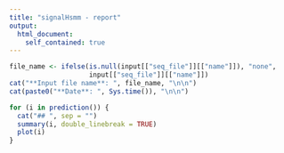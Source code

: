 ```yaml
---
title: "signalHsmm - report"
output:
  html_document:
    self_contained: true
---
```


<style>
img {
    max-width: none;

    /* other options:
    max-width: 200%;
    max-width: 700px;
    max-width: 9in;
    max-width: 25cm;
    etc
    */
}
</style>

```r
file_name <- ifelse(is.null(input[["seq_file"]][["name"]]), "none",
                    input[["seq_file"]][["name"]])
cat("**Input file name**: ", file_name, "\n\n")
cat(paste0("**Date**: ", Sys.time()), "\n\n")

```


```r
for (i in prediction()) {
  cat("## ", sep = "")
  summary(i, double_linebreak = TRUE)
  plot(i)
}
```

